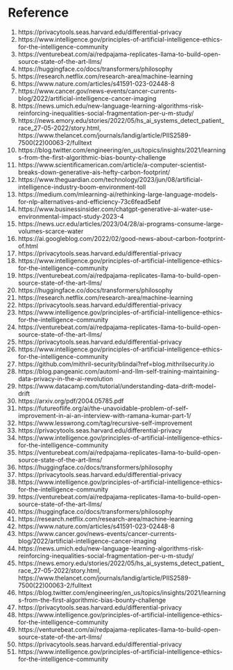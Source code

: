 # Reference

1.	https://privacytools.seas.harvard.edu/differential-privacy
2.	https://www.intelligence.gov/principles-of-artificial-intelligence-ethics-for-the-intelligence-community
3.	https://venturebeat.com/ai/redpajama-replicates-llama-to-build-open-source-state-of-the-art-llms/
4.	https://huggingface.co/docs/transformers/philosophy
5.	https://research.netflix.com/research-area/machine-learning
6.	https://www.nature.com/articles/s41591-023-02448-8
7.	https://www.cancer.gov/news-events/cancer-currents-blog/2022/artificial-intelligence-cancer-imaging
8.	https://news.umich.edu/new-language-learning-algorithms-risk-reinforcing-inequalities-social-fragmentation-per-u-m-study/
9.	https://news.emory.edu/stories/2022/05/hs_ai_systems_detect_patient_race_27-05-2022/story.html, https://www.thelancet.com/journals/landig/article/PIIS2589-7500(22)00063-2/fulltext
10.	https://blog.twitter.com/engineering/en_us/topics/insights/2021/learnings-from-the-first-algorithmic-bias-bounty-challenge
11.	https://www.scientificamerican.com/article/a-computer-scientist-breaks-down-generative-ais-hefty-carbon-footprint/
12.	https://www.theguardian.com/technology/2023/jun/08/artificial-intelligence-industry-boom-environment-toll
13.	https://medium.com/mlearning-ai/rethinking-large-language-models-for-nlp-alternatives-and-efficiency-73c6fead5ebf
14.	https://www.businessinsider.com/chatgpt-generative-ai-water-use-environmental-impact-study-2023-4
15.	https://news.ucr.edu/articles/2023/04/28/ai-programs-consume-large-volumes-scarce-water
16.	https://ai.googleblog.com/2022/02/good-news-about-carbon-footprint-of.html
17.	https://privacytools.seas.harvard.edu/differential-privacy
18.	https://www.intelligence.gov/principles-of-artificial-intelligence-ethics-for-the-intelligence-community
19.	https://venturebeat.com/ai/redpajama-replicates-llama-to-build-open-source-state-of-the-art-llms/
20.	https://huggingface.co/docs/transformers/philosophy
21.	https://research.netflix.com/research-area/machine-learning
22.	https://privacytools.seas.harvard.edu/differential-privacy
23.	https://www.intelligence.gov/principles-of-artificial-intelligence-ethics-for-the-intelligence-community
24.	https://venturebeat.com/ai/redpajama-replicates-llama-to-build-open-source-state-of-the-art-llms/
25.	https://privacytools.seas.harvard.edu/differential-privacy
26.	https://www.intelligence.gov/principles-of-artificial-intelligence-ethics-for-the-intelligence-community
27.	https://github.com/mithril-security/blindai?ref=blog.mithrilsecurity.io
28.	https://blog.pangeanic.com/automl-and-llm-self-training-maintaining-data-privacy-in-the-ai-revolution
29.	https://www.datacamp.com/tutorial/understanding-data-drift-model-drift
30.	https://arxiv.org/pdf/2004.05785.pdf
31.	https://futureoflife.org/ai/the-unavoidable-problem-of-self-improvement-in-ai-an-interview-with-ramana-kumar-part-1/
32.	https://www.lesswrong.com/tag/recursive-self-improvement
33.	https://privacytools.seas.harvard.edu/differential-privacy
34.	https://www.intelligence.gov/principles-of-artificial-intelligence-ethics-for-the-intelligence-community
35.	https://venturebeat.com/ai/redpajama-replicates-llama-to-build-open-source-state-of-the-art-llms/
36.	https://huggingface.co/docs/transformers/philosophy
37.	https://privacytools.seas.harvard.edu/differential-privacy
38.	https://www.intelligence.gov/principles-of-artificial-intelligence-ethics-for-the-intelligence-community
39.	https://venturebeat.com/ai/redpajama-replicates-llama-to-build-open-source-state-of-the-art-llms/
40.	https://huggingface.co/docs/transformers/philosophy
41.	https://research.netflix.com/research-area/machine-learning
42.	https://www.nature.com/articles/s41591-023-02448-8
43.	https://www.cancer.gov/news-events/cancer-currents-blog/2022/artificial-intelligence-cancer-imaging
44.	https://news.umich.edu/new-language-learning-algorithms-risk-reinforcing-inequalities-social-fragmentation-per-u-m-study/
45.	https://news.emory.edu/stories/2022/05/hs_ai_systems_detect_patient_race_27-05-2022/story.html, https://www.thelancet.com/journals/landig/article/PIIS2589-7500(22)00063-2/fulltext
46.	https://blog.twitter.com/engineering/en_us/topics/insights/2021/learnings-from-the-first-algorithmic-bias-bounty-challenge
47.	https://privacytools.seas.harvard.edu/differential-privacy
48.	https://www.intelligence.gov/principles-of-artificial-intelligence-ethics-for-the-intelligence-community
49.	https://venturebeat.com/ai/redpajama-replicates-llama-to-build-open-source-state-of-the-art-llms/
50.	https://privacytools.seas.harvard.edu/differential-privacy
51.	https://www.intelligence.gov/principles-of-artificial-intelligence-ethics-for-the-intelligence-community




